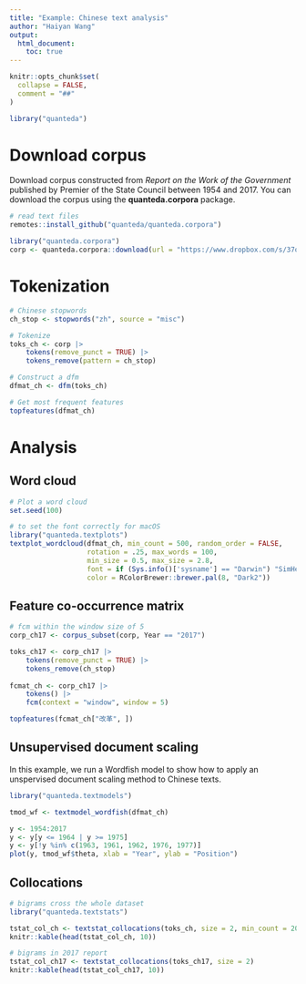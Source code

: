 ```yaml
---
title: "Example: Chinese text analysis"
author: "Haiyan Wang"
output: 
  html_document:
    toc: true
---
```


```r
knitr::opts_chunk$set(
  collapse = FALSE,
  comment = "##"
)
```

```r
library("quanteda")
```

# Download corpus

Download corpus constructed from *Report on the Work of the Government* published by Premier of the State Council between 1954 and 2017. You can download the corpus using the **quanteda.corpora** package.

```r
# read text files
remotes::install_github("quanteda/quanteda.corpora")
```

```r
library("quanteda.corpora")
corp <- quanteda.corpora::download(url = "https://www.dropbox.com/s/37ojd5knz1qeyul/data_corpus_chinesegovreport.rds?dl=1")
```

# Tokenization

```r
# Chinese stopwords
ch_stop <- stopwords("zh", source = "misc")

# Tokenize
toks_ch <- corp |> 
    tokens(remove_punct = TRUE) |>
    tokens_remove(pattern = ch_stop)

# Construct a dfm
dfmat_ch <- dfm(toks_ch)

# Get most frequent features
topfeatures(dfmat_ch)
```

# Analysis

## Word cloud

```r
# Plot a word cloud
set.seed(100)

# to set the font correctly for macOS
library("quanteda.textplots")
textplot_wordcloud(dfmat_ch, min_count = 500, random_order = FALSE,
                   rotation = .25, max_words = 100,
                   min_size = 0.5, max_size = 2.8,
                   font = if (Sys.info()['sysname'] == "Darwin") "SimHei" else NULL,
                   color = RColorBrewer::brewer.pal(8, "Dark2"))
```

## Feature co-occurrence matrix

```r
# fcm within the window size of 5
corp_ch17 <- corpus_subset(corp, Year == "2017")

toks_ch17 <- corp_ch17 |> 
    tokens(remove_punct = TRUE) |> 
    tokens_remove(ch_stop)
    
fcmat_ch <- corp_ch17 |> 
    tokens() |> 
    fcm(context = "window", window = 5)  

topfeatures(fcmat_ch["改革", ])
```

## Unsupervised document scaling

In this example, we run a Wordfish model to show how to apply an unspervised document scaling method to Chinese texts.

```r
library("quanteda.textmodels")

tmod_wf <- textmodel_wordfish(dfmat_ch)

y <- 1954:2017
y <- y[y <= 1964 | y >= 1975]
y <- y[!y %in% c(1963, 1961, 1962, 1976, 1977)]
plot(y, tmod_wf$theta, xlab = "Year", ylab = "Position")
```

## Collocations

```r
# bigrams cross the whole dataset
library("quanteda.textstats")

tstat_col_ch <- textstat_collocations(toks_ch, size = 2, min_count = 20)
knitr::kable(head(tstat_col_ch, 10))

# bigrams in 2017 report
tstat_col_ch17 <- textstat_collocations(toks_ch17, size = 2)
knitr::kable(head(tstat_col_ch17, 10))
```

